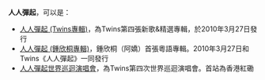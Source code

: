 '''人人彈起'''，可以是：
*[[人人彈起_(Twins專輯)|人人彈起 (Twins專輯)]]，為Twins第四張新歌&精選專輯，於2010年3月27日發行
*[[人人彈起_(鍾欣桐專輯)|人人彈起 (鍾欣桐專輯)]]，鍾欣桐（阿嬌）首張粵語專輯。2010年3月27日和Twins《人人彈起》一同發行
*[[人人彈起世界巡迴演唱會|人人彈起世界巡迴演唱會]]，為Twins第四次世界巡迴演唱會。首站為香港紅磡
{{disambig|Cat=四字作品消歧义}}